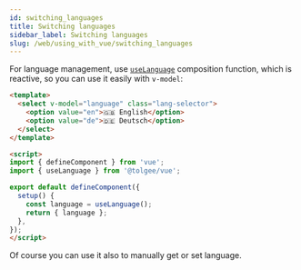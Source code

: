 ```yaml
---
id: switching_languages
title: Switching languages
sidebar_label: Switching languages
slug: /web/using_with_vue/switching_languages
---
```


For language management, use [`useLanguage`](./api#uselanguage) composition function,
which is reactive, so you can use it easily with `v-model`:

```html
<template>
  <select v-model="language" class="lang-selector">
    <option value="en">🇬🇧 English</option>
    <option value="de">🇩🇪 Deutsch</option>
  </select>
</template>

<script>
import { defineComponent } from 'vue';
import { useLanguage } from '@tolgee/vue';

export default defineComponent({
  setup() {
    const language = useLanguage();
    return { language };
  },
});
</script>

```

Of course you can use it also to manually get or set language.